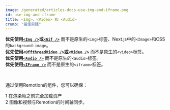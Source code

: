 ```yaml
---
image: /generated/articles-docs-use-img-and-iframe.png
id: use-img-and-iframe
title: <Img>、<Video> 和 <Audio>
crumb: "最佳实践"
---
```


**优先使用[`<Img />`](/docs/img)或[`<Gif />`](/docs/gif)** 而不是原生的`<img>`标签、Next.js中的`<Image>`和CSS的`background-image`。  
**优先使用[`<OffthreadVideo />`](/docs/offthreadvideo)或[`<Video />`](/docs/video)** 而不是原生的`<video>`标签。  
**优先使用[`<Audio />`](/docs/audio)** 而不是原生的`<audio>`标签。  
**优先使用[`<IFrame />`](/docs/iframe)** 而不是原生的`<iframe>`标签。

<br/>

通过使用Remotion的组件，您可以确保：

<Step>1</Step> 在渲染帧之前完全加载资产<br/>
<Step>2</Step> 图像和视频与Remotion的时间轴同步。


